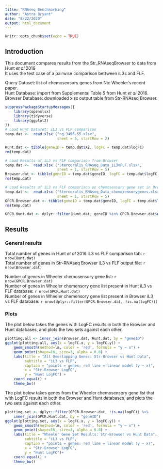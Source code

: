 ```yaml
---
title: "RNAseq Benchmarking"
author: "Astra Bryant"
date: "8/22/2020"
output: html_document
---
```


```r
knitr::opts_chunk$set(echo = TRUE)
```

## Introduction
This document compares results from the Str_RNAseqBrowser to data from Hunt *et al* 2016  
It uses the test case of a pairwise comparison bettween iL3s and FLF.  

Query Dataset: list of chemosensory genes from Nic Wheeler's recent paper.  
Hunt Database: import from Supplemental Table 5 from Hunt *et al* 2016.   
Browser Database: downloaded xlsx output table from Str-RNAseq Browser.  

```r
suppressPackageStartupMessages({
    library(openxlsx)
    library(tidyverse)
    library(ggplot2)
})
# Load Hunt Dataset: iL3 vs FLF comparison
temp.dat <-  read.xlsx ("ng.3495-S5.xlsx", 
                        sheet = 5, startRow = 2)

Hunt.dat <- tibble(geneID = temp.dat$X2, logFC = temp.dat$logFC)
rm(temp.dat)

# Load Results of iL3 vs FLF comparison from Browser
temp.dat <-  read.xlsx ("Stercoralis_RNAseq_Data_iL3vFLF.xlsx", 
                        sheet = 1, startRow = 5)
Browser.dat <- tibble(geneID = temp.dat$geneID, logFC = temp.dat$logFC)
rm(temp.dat)

# Load Results of iL3 vs FLF comparison on chemosensory gene set in Browser
temp.dat <-  read.xlsx ("Stercoralis_RNAseq_Data_chemosensorygenes.xlsx", 
                        sheet = 1, startRow = 5)
GPCR.Browser.dat <- tibble(geneID = temp.dat$geneID, logFC = temp.dat$logFC)
rm(temp.dat)

GPCR.Hunt.dat <- dplyr::filter(Hunt.dat, geneID %in% GPCR.Browser.dat$geneID)

```

## Results
### General results  

Total number of genes in Hunt *et al* 2016 iL3 vs FLF comparison tab: `r nrow(Hunt.dat)`  
Total number of genes in Str-RNAseq Browser iL3 vs FLF output file: `r nrow(Browser.dat)`  

Number of genes in Wheeler chemosensory gene list: `r nrow(GPCR.Browser.dat)`  
Number of genes in Wheeler chemensory gene list present in Hunt iL3 vs FLF database: `r nrow(GPCR.Hunt.dat)`  
Number of genes in Wheeler chemensory gene list present in Browser iL3 vs FLF database: `r nrow(dplyr::filter(GPCR.Browser.dat, !is.na(logFC)))`  

### Plots  

The plot below takes the genes with LogFC results in both the Browser and Hunt databases, and plots the two sets against each other.  
```r
plotting.all <- inner_join(Browser.dat, Hunt.dat, by = "geneID")
ggplot(plotting.all, aes(x = logFC.x, y = logFC.y)) +
    geom_smooth(method=lm, color = 'red', formula = "y ~ x") +
    geom_point(shape=16, size=3, alpha = 0.8) +
    labs(title = "All Overlapping Genes: Str-Browser vs Hunt Data",
         subtitle = "iL3 vs FLF",
         caption = "points = genes; red line = linear model (y ~ x)",
         x = "Str-Browser LogFC",
         y = "Hunt LogFC") +
    coord_equal() +
    theme_bw()
```

The plot below takes genes from the Wheeler chemosensory gene list that with LogFC results in both the Browser and Hunt databases, and plots the two sets against each other.  
```r
plotting.set <- dplyr::filter(GPCR.Browser.dat, !is.na(logFC)) %>%
    inner_join(GPCR.Hunt.dat, by = "geneID")
ggplot(plotting.set, aes(x = logFC.x, y = logFC.y)) +
    geom_smooth(method=lm, color = 'red', formula = "y ~ x") +
    geom_point(shape=16, size=3, alpha = 0.8) +
    labs(title = "Wheeler Gene Set Results: Str-Browser vs Hunt Data",
         subtitle = "iL3 vs FLF",
         caption = "points = genes; red line = linear model (y ~ x)",
         x = "Str-Browser LogFC",
         y = "Hunt LogFC")+
    coord_equal() +
    theme_bw()
```

